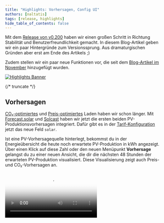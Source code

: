 ```yaml
---
title: "Highlights: Vorhersagen, Config UI"
authors: [naltatis]
tags: [release, highlights]
hide_table_of_contents: false
---
```



Mit dem [Release von v0.200](https://github.com/evcc-io/evcc/releases) haben wir einen großen Schritt in Richtung Stabilität und Benutzerfreundlichkeit gemacht.
In diesem Blog-Artikel geben wir ein paar Hintergründe zum Versionssprung.
Aus dramaturgischen Gründen aber erst am Ende des Artikels ;)

Zudem stellen wir ein paar neue Funktionen vor, die seit dem [Blog-Artikel im November](/blog/2024/11/22/highlights-charts-stats) hinzugefügt wurden.

[![Highlights Banner](forecasts-banner.webp)](/blog/2025/02/19/highlights-forecasts-config-ui)

{/* truncate */}

## Vorhersagen

[CO₂-optimiertes](/docs/features/co2) und [Preis-optimiertes](/docs/features/dynamic-prices) Laden haben wir schon länger.
Mit [Forecast.solar](https://forecast.solar) und [Solcast](https://solcast.com/free-rooftop-solar-forecasting) haben wir jetzt die ersten beiden PV-Produktionsvorhersagen integriert.
Dafür gibt es in der [Tarif-Konfiguration](/docs/tariffs) jetzt das neue Feld `solar`.

Ist eine PV-Vorhersagequelle hinterlegt, bekommst du in der Energieübersicht die heute noch erwartete PV-Produktion in kWh angezeigt.
Über einen Klick auf diese Zahl oder den neuen Menüpunkt **Vorhersage** gelangst du zu einer neuen Ansicht, die dir die nächsten 48 Stunden der erwarteten PV-Produktion visualisiert.
Diese Visualisierung zeigt auch Preis- und CO₂-Vorhersagen an.

<Video src={forecastsVideo} poster={forecastsPoster} />

Aktuell kann lediglich eine PV-Vorhersage (entspricht einer Dachfläche) hinterlegt werden.
Mit dem nächsten Release fügen wir die Möglichkeit hinzu, Vorhersagen zu kombinieren.

PV-Vorhersagedaten haben aktuell noch keinen Einfluss auf die Ladeplanung, bilden aber die Grundlage für zukünftige Funktionen und Optimierungen.

## Wiederholende Ladepläne

Kennt evcc den Ladestand des Fahrzeuges, können beim Aufladen einige nützliche Funktionen verwendet werden.
Die Funktion, direkt nach dem Anstecken einen [Mindestladestand](/docs/features/limits#mindestladung) herzustellen, gibt es schon länger.
Auch die Möglichkeit, das Fahrzeug über einen [Ladeplan](/docs/features/plans) (Abfahrtszeit und Zielladestand) gezielt günstig und sauber zu laden, ist bereits etabliert.

Aber fast genauso alt ist der Wunsch nach wiederholenden Ladeplänen.
Also einer Möglichkeit wochentagsabhängige Pläne zu erstellen um die man sich nicht ständig kümmern muss.
Ein großer Dank geht hier an [@Maschga](https://github.com/Maschga), der sich diesem großen Thema gewidmet hat.
Das Ergebnis ist echt schick geworden.

![Wiederholende Ladepläne](./repeating-plans.webp)

Pläne können bei Bedarf (bspw. im Urlaub) deaktiviert werden.
Zeitzonen, Sommer- und Winterzeit werden korrekt berücksichtigt 🤯.
Mehrere wiederholende Pläne sind möglich, und bei eng aufeinanderfolgenden Plänen wird der relevante Plan ausgewählt und die Entscheidung des Planers transparent visualisiert.

Unter [Ladepläne](/docs/features/plans#wiederholende-pläne) erfährst du mehr darüber.

## Wärmepumpen & SG-ready

Die Frage nach einer Wärmepumpenunterstützung ist in den letzten Monaten regelmäßig aufgetaucht.
Wir haben uns bislang bewusst erst einmal auf den Anwendungsfall Elektrofahrzeuge konzentriert, um evcc fokussiert und übersichtlich zu halten.
Die Integration von Wärmeerzeugern war über Methoden wie [Relais, Schaltsteckdosen](/docs/devices/smartswitches#wärmeerzeugung) und die Plugin-Schnittstelle ([Beispiel](https://github.com/naltatis/aton-ctrl)) möglich und wurde auch genutzt.

Seit Januar bieten wir ein explizites Modell für Wärmepumpensteuerung an.
Sehr viele Wärmepumpen unterstützen das SG-Ready-Modell.
Über ein schaltbares Relais (bspw. Shelly) kann die Wärmepumpe angewiesen werden, bei Überschuss oder günstigem Netzstrom den Betrieb zu erhöhen.

<SgreadySvg alt="Diagramm für die Steuerung einer Wärmepumpe über ein SG-Ready Relais" style={{ maxWidth: '700px' }} />

Einige Wärmepumpen unterstützen zudem die direkte Kommunikation, bspw. über Netzwerk.
Die Liste dieser Geräte ist noch relativ kurz.
Hast du eine solche Wärmepumpe und weißt, wie man sie ansteuern kann, dann mach gerne ein [GitHub Issue](https://github.com/evcc-io/evcc/issues) auf.

In der Dokumentation findest du weitere Informationen zum Thema [Wärmepumpen & Heizstäbe](/docs/devices/heating).

Die Integration von Wärmeerzeugern in der UI ist funktional, aber noch nicht perfekt.
Themen wie zeitbasierte Auswertungen und eine bessere Darstellung der Wärmepumpe in der Hauptübersicht stehen auf unserer To-do-Liste.

## Config UI: Einrichtung über den Browser

Bei der Entwicklung von evcc war und ist uns stets wichtig, die Oberfläche so einfach und sauber wie möglich zu gestalten.
Uns wird regelmäßig zurückgemeldet, dass sich auch andere Hausmitbewohner (oft Nichtnerds) schnell in der Oberfläche zurechtfinden.
Eine Eigenschaft, die, gerade bei "klassischen" Open-Source-Projekten, nicht immer selbstverständlich ist und auf die wir auch etwas stolz sind.

Ein wichtiger Punkt spielt dabei die starke Vereinheitlichung und das zugrundeliegende Datenmodell.
Ist ein Wechselrichter, Fahrzeug oder eine Wallbox erst einmal konfiguriert, sind die Eigenheiten der Geräte in der UI nicht mehr relevant.

Der größte Schmerzpunkt für viele Nutzer ist allerdings diesen "Alles ist Eingerichtet" Zustand überhaupt zu erreichen.
Bislang war dafür die Verwendung der Kommandozeile und das Editieren einer YAML-Datei notwendig.

Wir arbeiten schon lange daran, auch die Ersteinrichtung über die UI zu ermöglichen.
Über die letzten Jahre und Monate haben wir Stück für Stück einzelne Funktionen wie das Anlegen von Fahrzeugen, Zählern, Wechselrichtern, Tarifen und co. hinzugefügt.
Auch notwendige Themen wie eine Log-Ansicht und ein Authentifizierungssystem sind inzwischen an Board.

Mit v0.200 haben wir den "letzten großen Brocken" in Richtung Einrichtung über die UI ins System gebracht.
**Nun können auch Ladepunkte und Wallboxen, die zentralen Komponenten von evcc, über die UI angelegt und geändert werden.**
Damit sind wir einem stabilen 1.0-Release spürbar näher gekommen.

<Video src={configUiVideo} poster={configUiPoster} />

Die Konfigurationsoberfläche ist immer noch als experimentelles Feature 🧪 gekennzeichnet.
Nicht alle Felder sitzen an der richtigen Stelle, tragen die korrekten Beschreibungen und sind ausgiebig getestet.
Wir freuen uns daher sehr auf eure Rückmeldungen, Anregungen und Bugreports.

Erweiterte Funktionen, wie das Anlegen von Custom-Geräten und bessere Diagnosewerkzeuge, stehen bspw. noch auf der Agenda.
Mehr zum Stand und Fortschritt rund um das Thema findest du im [Epic Issue](https://github.com/evcc-io/evcc/issues/6029).

### Config UI ausprobieren

Wenn du das reine UI-Setup ausprobieren möchtest, kannst du **evcc mit einer leeren `evcc.yaml` starten**.
Du erhältst einen Willkommensscreen und kannst von da aus deine Konfiguration über die UI vornehmen.
Experimentelle Features müssen dafür im UI aktiviert werden.

## Und Vieles mehr ...

Wie in den Highlights-Blog-Artikeln üblich, ist dies nur ein kleiner Ausschnitt aller Themen, an denen gearbeitet wurde.
Seit dem letzten Post im November sind [über 250 Pull Requests](https://github.com/evcc-io/evcc/pulls?q=is%3Apr+is%3Amerged) 🤯 entwickelt, reviewed und erfolgreich gemerged worden.

Die vollständige Liste der Themen findest du in den [Release Notes](https://github.com/evcc-io/evcc/releases) auf GitHub.

**Viele Grüße**<br/>
Das evcc Team<br/>
Michael, Andi & Uli